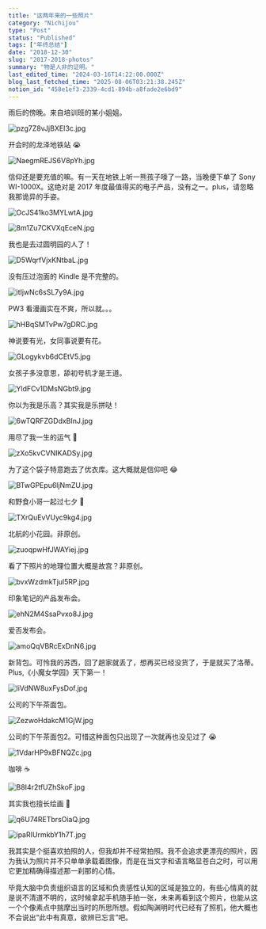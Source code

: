 ```yaml
---
title: "这两年来的一些照片"
category: "Nichijou"
type: "Post"
status: "Published"
tags: ["年终总结"]
date: "2018-12-30"
slug: "2017-2018-photos"
summary: "物是人非的证明。"
last_edited_time: "2024-03-16T14:22:00.000Z"
blog_last_fetched_time: "2025-08-06T03:21:38.245Z"
notion_id: "458e1ef3-2339-4cd1-894b-a8fade2e6bd9"
---
```



雨后的傍晚。来自培训班的某小姐姐。


![pzg7Z8vJjBXEI3c.jpg](https://cdn.sa.net/2024/03/16/pzg7Z8vJjBXEI3c.jpg)


开会时的龙泽地铁站 😭


![NaegmREJS6V8pYh.jpg](https://cdn.sa.net/2024/03/16/NaegmREJS6V8pYh.jpg)


信仰还是要充值的嘛。有一天在地铁上听一熊孩子嚎了一路，当晚便下单了 Sony WI-1000X。这绝对是 2017 年度最值得买的电子产品，没有之一。plus，请忽略我那诡异的手姿。


![OcJS41ko3MYLwtA.jpg](https://cdn.sa.net/2024/03/15/OcJS41ko3MYLwtA.jpg)


![8m1Zu7CKVXqEceN.jpg](https://cdn.sa.net/2024/03/16/8m1Zu7CKVXqEceN.jpg)


我也是去过圆明园的人了！


![D5WqrfVjxKNtbaL.jpg](https://cdn.sa.net/2024/03/16/D5WqrfVjxKNtbaL.jpg)


没有压过泡面的 Kindle 是不完整的。


![itIjwNc6sSL7y9A.jpg](https://cdn.sa.net/2024/03/16/itIjwNc6sSL7y9A.jpg)


PW3 看漫画实在不爽，所以就。。。


![hHBqSMTvPw7gDRC.jpg](https://cdn.sa.net/2024/03/16/hHBqSMTvPw7gDRC.jpg)


神说要有光，女同事说要有花。


![GLogykvb6dCEtV5.jpg](https://cdn.sa.net/2024/03/16/GLogykvb6dCEtV5.jpg)


女孩子多没意思，舔初号机才是王道。


![YldFCv1DMsNGbt9.jpg](https://cdn.sa.net/2024/03/16/YldFCv1DMsNGbt9.jpg)


你以为我是乐高？其实我是乐拼哒！


![6wTQRFZGDdxBInJ.jpg](https://cdn.sa.net/2024/03/16/6wTQRFZGDdxBInJ.jpg)


用尽了我一生的运气 🌚


![zXo5kvCVNIKADSy.jpg](https://cdn.sa.net/2024/03/16/zXo5kvCVNIKADSy.jpg)


为了这个袋子特意跑去了优衣库。这大概就是信仰吧 😂


![BTwGPEpu6ljNmZU.jpg](https://cdn.sa.net/2024/03/16/BTwGPEpu6ljNmZU.jpg)


和野食小哥一起过七夕 🥳


![TXrQuEvVUyc9kg4.jpg](https://cdn.sa.net/2024/03/16/TXrQuEvVUyc9kg4.jpg)


北航的小花园。非原创。


![zuoqpwHfJWAYiej.jpg](https://cdn.sa.net/2024/03/16/zuoqpwHfJWAYiej.jpg)


看了下照片的地理位置大概是故宫？非原创。


![bvxWzdmkTjul5RP.jpg](https://cdn.sa.net/2024/03/16/bvxWzdmkTjul5RP.jpg)


印象笔记的产品发布会。


![ehN2M4SsaPvxo8J.jpg](https://cdn.sa.net/2024/03/16/ehN2M4SsaPvxo8J.jpg)


爱否发布会。


![amoQqVBRcExDnN6.jpg](https://cdn.sa.net/2024/03/16/amoQqVBRcExDnN6.jpg)


新背包。可怜我的苏西，回了趟家就丢了，想再买已经没货了，于是就买了洛蒂。Plus,《小魔女学园》天下第一！


![liVdNW8uxFysDof.jpg](https://cdn.sa.net/2024/03/16/liVdNW8uxFysDof.jpg)


公司的下午茶面包。


![ZezwoHdakcM1GjW.jpg](https://cdn.sa.net/2024/03/16/ZezwoHdakcM1GjW.jpg)


公司的下午茶面包2。可惜这种面包只出现了一次就再也没见过了 😭


![1VdarHP9xBFNQZc.jpg](https://cdn.sa.net/2024/03/16/1VdarHP9xBFNQZc.jpg)


咖啡 ☕️


![B8I4r2tfUZhSkoF.jpg](https://cdn.sa.net/2024/03/16/B8I4r2tfUZhSkoF.jpg)


其实我也擅长绘画 🤥


![q6U74RETbrsOiaQ.jpg](https://cdn.sa.net/2024/03/15/q6U74RETbrsOiaQ.jpg)


![ipaRIUrmkbY1h7T.jpg](https://cdn.sa.net/2024/03/16/ipaRIUrmkbY1h7T.jpg)


我其实是个挺喜欢拍照的人，但我却并不经常拍照。我不会追求更漂亮的照片，因为我认为照片并不只单单承载着图像，而是在当文字和语言略显苍白之时，可以用它更加精确得描述那一刹那的心情。


毕竟大脑中负责组织语言的区域和负责感性认知的区域是独立的，有些心情真的就是说不清道不明的，这时候拿起手机随手拍一张，未来再看到这个照片，也能从这一个个像素点中揣摩出当时的所思所想。假如陶渊明时代已经有了照机，他大概也不会说出“此中有真意，欲辨已忘言”吧。

